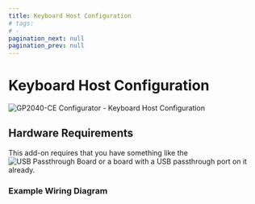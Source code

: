 ```yaml
---
title: Keyboard Host Configuration
# tags:
# - 
pagination_next: null
pagination_prev: null
---
```



# Keyboard Host Configuration

![GP2040-CE Configurator - Keyboard Host Configuration](../assets/images/gpc-add-ons-keyboard-host-configuration.png)

<PinOption />

## Hardware Requirements

 This add-on requires that you have something like the ![USB Passthrough Board](https://github.com/OpenStickCommunity/Hardware/tree/main/USB%20Passthrough%20Board) or a board with a USB passthrough port on it already.  

### Example Wiring Diagram

<ExampleWiringDiagram />